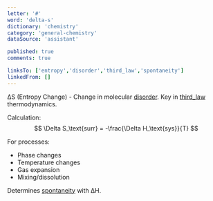 ```yaml
---
letter: '#'
word: 'delta-s'
dictionary: 'chemistry'
category: 'general-chemistry'
dataSource: 'assistant'

published: true
comments: true

linksTo: ['entropy','disorder','third_law','spontaneity']
linkedFrom: []
---
```


<a id="delta_s">ΔS (Entropy Change)</a> - Change in molecular [disorder](#disorder). Key in [third_law](#third_law) thermodynamics.

Calculation:
$$
\Delta S_\text{surr} = -\frac{\Delta H_\text{sys}}{T}
$$

For processes:
- Phase changes
- Temperature changes
- Gas expansion
- Mixing/dissolution

Determines [spontaneity](#spontaneity) with ΔH.

